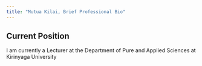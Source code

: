 ```yaml
---
title: "Mutua Kilai, Brief Professional Bio"
---
```


## Current Position

I am currently a Lecturer at the Department of Pure and Applied Sciences at Kirinyaga University